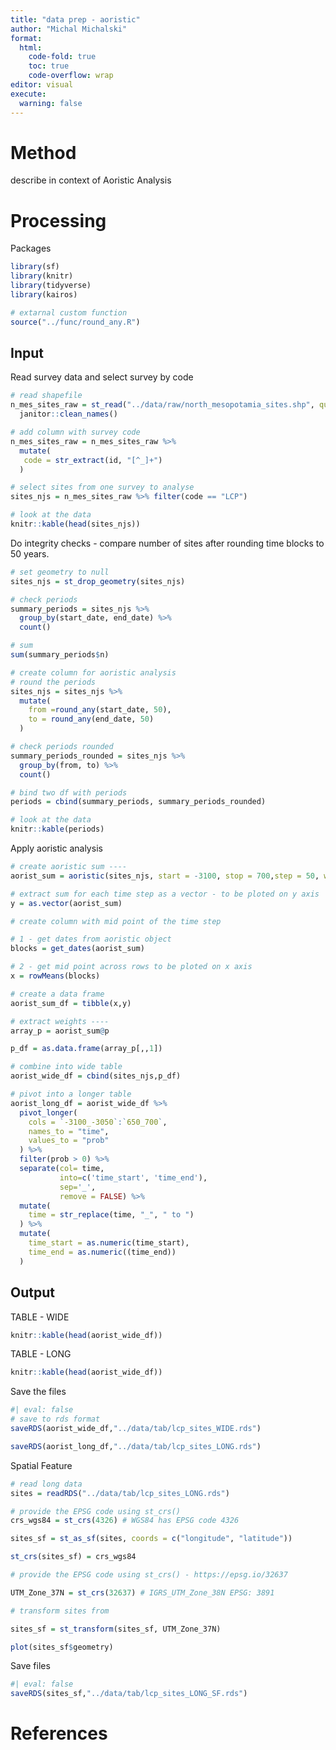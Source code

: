 ```yaml
---
title: "data prep - aoristic"
author: "Michal Michalski"
format: 
  html:
    code-fold: true
    toc: true
    code-overflow: wrap
editor: visual
execute: 
  warning: false
---
```


# Method

describe in context of Aoristic Analysis

# Processing

Packages

```r
library(sf)
library(knitr)
library(tidyverse)
library(kairos)

# extarnal custom function
source("../func/round_any.R")
```

## Input

Read survey data and select survey by code

```r

# read shapefile
n_mes_sites_raw = st_read("../data/raw/north_mesopotamia_sites.shp", quiet = TRUE) %>% 
  janitor::clean_names()

# add column with survey code
n_mes_sites_raw = n_mes_sites_raw %>% 
  mutate(
   code = str_extract(id, "[^_]+")
  )

# select sites from one survey to analyse
sites_njs = n_mes_sites_raw %>% filter(code == "LCP")

# look at the data
knitr::kable(head(sites_njs))

```

Do integrity checks - compare number of sites after rounding time blocks to 50 years.

```r
# set geometry to null
sites_njs = st_drop_geometry(sites_njs)

# check periods 
summary_periods = sites_njs %>% 
  group_by(start_date, end_date) %>% 
  count()

# sum
sum(summary_periods$n)

# create column for aoristic analysis
# round the periods
sites_njs = sites_njs %>% 
  mutate(
    from =round_any(start_date, 50),
    to = round_any(end_date, 50)
  )

# check periods rounded 
summary_periods_rounded = sites_njs %>% 
  group_by(from, to) %>% 
  count()

# bind two df with periods
periods = cbind(summary_periods, summary_periods_rounded)

# look at the data
knitr::kable(periods)

```

Apply aoristic analysis

```r

# create aoristic sum ----
aorist_sum = aoristic(sites_njs, start = -3100, stop = 700,step = 50, weight = TRUE)

# extract sum for each time step as a vector - to be ploted on y axis
y = as.vector(aorist_sum)

# create column with mid point of the time step

# 1 - get dates from aoristic object
blocks = get_dates(aorist_sum)

# 2 - get mid point across rows to be ploted on x axis
x = rowMeans(blocks)

# create a data frame
aorist_sum_df = tibble(x,y)

# extract weights ----
array_p = aorist_sum@p

p_df = as.data.frame(array_p[,,1])

# combine into wide table
aorist_wide_df = cbind(sites_njs,p_df)

# pivot into a longer table
aorist_long_df = aorist_wide_df %>% 
  pivot_longer(
    cols = `-3100_-3050`:`650_700`,
    names_to = "time",
    values_to = "prob"
  ) %>% 
  filter(prob > 0) %>% 
  separate(col= time, 
           into=c('time_start', 'time_end'), 
           sep='_',
           remove = FALSE) %>% 
  mutate(
    time = str_replace(time, "_", " to ")
  ) %>% 
  mutate(
    time_start = as.numeric(time_start),
    time_end = as.numeric((time_end))
  )


```

## Output

TABLE - WIDE

```r
knitr::kable(head(aorist_wide_df))

```

TABLE - LONG

```r
knitr::kable(head(aorist_wide_df))
```

Save the files

```r
#| eval: false
# save to rds format
saveRDS(aorist_wide_df,"../data/tab/lcp_sites_WIDE.rds")

saveRDS(aorist_long_df,"../data/tab/lcp_sites_LONG.rds")
```

Spatial Feature

```r

# read long data 
sites = readRDS("../data/tab/lcp_sites_LONG.rds")

# provide the EPSG code using st_crs()
crs_wgs84 = st_crs(4326) # WGS84 has EPSG code 4326

sites_sf = st_as_sf(sites, coords = c("longitude", "latitude"))

st_crs(sites_sf) = crs_wgs84

# provide the EPSG code using st_crs() - https://epsg.io/32637

UTM_Zone_37N = st_crs(32637) # IGRS_UTM_Zone_38N EPSG: 3891

# transform sites from 

sites_sf = st_transform(sites_sf, UTM_Zone_37N)

plot(sites_sf$geometry)
```

Save files

```r
#| eval: false
saveRDS(sites_sf,"../data/tab/lcp_sites_LONG_SF.rds")

```

# References
